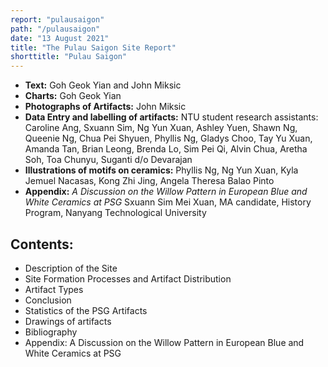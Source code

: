 ```yaml
---
report: "pulausaigon"
path: "/pulausaigon"
date: "13 August 2021"
title: "The Pulau Saigon Site Report"
shorttitle: "Pulau Saigon"
---
```



- **Text:** Goh Geok Yian and John Miksic
- **Charts:** Goh Geok Yian
- **Photographs of Artifacts:** John Miksic
- **Data Entry and labelling of artifacts:** NTU student research assistants: Caroline Ang, Sxuann Sim, Ng Yun Xuan, Ashley Yuen, Shawn Ng, Queenie Ng, Chua Pei Shyuen, Phyllis Ng, Gladys Choo, Tay Yu Xuan, Amanda Tan, Brian Leong, Brenda Lo, Sim Pei Qi, Alvin Chua, Aretha Soh, Toa Chunyu, Suganti d/o Devarajan
- **Illustrations of motifs on ceramics:** Phyllis Ng, Ng Yun Xuan, Kyla Jemuel Nacasas, Kong Zhi Jing, Angela Theresa Balao Pinto
- **Appendix:** _A Discussion on the Willow Pattern in European Blue and White Ceramics at PSG_ Sxuann Sim Mei Xuan, MA candidate, History Program, Nanyang Technological University

## Contents:

- <BaseLink href="/pulausaigon/text/description">Description of the Site</BaseLink>
- <BaseLink href="/pulausaigon/text/siteformationprocesses">Site Formation Processes and Artifact Distribution</BaseLink>
- <BaseLink href="/pulausaigon/text/artifacttypes">Artifact Types</BaseLink>
- <BaseLink href="/pulausaigon/text/conclusion">Conclusion</BaseLink>
- <BaseLink href="/pulausaigon/text/statistics">Statistics of the PSG Artifacts</BaseLink>
- <BaseLink href="/pulausaigon/text/drawings">Drawings of artifacts</BaseLink>
- <BaseLink href="/pulausaigon/text/bibliography">Bibliography</BaseLink>
- <BaseLink href="/pulausaigon/text/appendix">Appendix: A Discussion on the Willow Pattern in European Blue and White Ceramics at PSG</BaseLink>